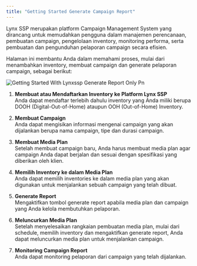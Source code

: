 ```yaml
---
title: "Getting Started Generate Campaign Report"
---
```


<p class="text-md text-justify">
Lynx SSP merupakan platform Campaign Management System yang dirancang untuk memudahkan pengguna dalam manajemen perencanaan, pembuatan campaign, pengelolaan inventory, monitoring performa, serta pembuatan dan pengunduhan pelaporan campaign secara efisien.

Halaman ini membantu Anda dalam memahami proses, mulai dari menambahkan inventory, membuat campaign dan generate pelaporan campaign, sebagai berikut:

</p>

![Getting Started With Lynxssp Generate Report Only Pn](/images/getting-started-with-lynxssp-generate-report-only.png)

1. **Membuat atau Mendaftarkan Inventory ke Platform Lynx SSP**\
   Anda dapat mendaftar terlebih dahulu inventory yang Anda miliki berupa DOOH (Digital-Out-of-Home) ataupun OOH (Out-of-Home) Inventory.

   <Card title="Membuat DOOH (Digital-Out-of-Home) Inventory">
     
   </Card>
   <Card title="Membuat OOH (Out-of-Home) Inventory" iconType="regular">
     
   </Card>
4. **Membuat Campaign**\
   Anda dapat mengisikan informasi mengenai campaign yang akan dijalankan berupa nama campaign, tipe dan durasi campaign.
2. **Membuat Media Plan**\
   Setelah membuat campaign baru, Anda harus membuat media plan agar campaign Anda dapat berjalan dan sesuai dengan spesifikasi yang diberikan oleh klien.
4. **Memilih Inventory ke dalam Media Plan**\
   Anda dapat memilih inventories ke dalam media plan yang akan digunakan untuk menjalankan sebuah campaign yang telah dibuat.
5. **Generate Report**\
   Mengaktifkan tombol generate report apabila media plan dan campaign yang Anda kelola membutuhkan pelaporan.
6. **Meluncurkan Media Plan**\
   Setelah menyelesaikan rangkaian pembuatan media plan, mulai dari schedule, memilih inventory dan mengaktifkan generate report, Anda dapat meluncurkan media plan untuk menjalankan campaign.
7. **Monitoring Campaign Report**\
   Anda dapat monitoring pelaporan dari campaign yang telah dijalankan.

   <Card title="Download Pelaporan Campaign">
     
   </Card>
   <Card title="Membagikan Pelaporan Campaign">
     
   </Card>
   <Card title="Mengakses Pelaporan Campaign">
     
   </Card>